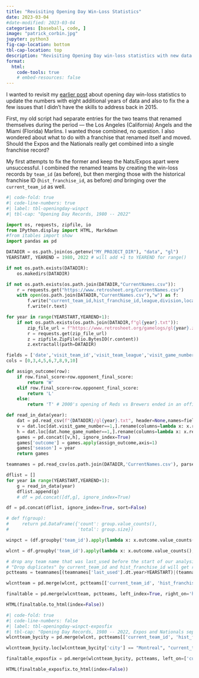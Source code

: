 ```yaml
---
title: "Revisiting Opening Day Win-Loss Statistics"
date: 2023-03-04
#date-modified: 2023-03-04
categories: [baseball, code, ]
image: "patrick_corbin.jpg"
jupyter: python3
fig-cap-location: bottom
tbl-cap-location: top
description: "Revisiting Opening Day win-loss statistics with new data and new methods"
format: 
  html: 
    code-tools: true
    # embed-resources: false
---
```


I wanted to revisit my [earlier post](../../../2015/04/opening-day/index.qmd) about opening day win-loss statistics to update the numbers with eight additional years of data and also to fix the a few issues that I didn't have the skills to address back in 2015.

First, my old script had separate entries for the two teams that renamed themselves during the period --- the Los Angeles (California) Angels and the Miami (Florida) Marlins. I wanted those combined, no question. I also wondered about what to do with a franchise that renamed itself and moved. Should the Expos and the Nationals really get combined into a single franchise record? 

My first attempts to fix the former and keep the Nats/Expos apart were unsuccessful. I combined the renamed teams by creating the win-loss records by `team_id` (as before), but then merging those with the historical franchise ID (`hist_franchise_id`, as before) *and* bringing over the `current_team_id` as well. 

```python
#| code-fold: true
#| code-line-numbers: true
#| label: tbl-openingday-winpct
#| tbl-cap: "Opening Day Records, 1980 -- 2022"

import os, requests, zipfile, io
from IPython.display import HTML, Markdown
#from itables import show
import pandas as pd

DATADIR = os.path.join(os.getenv("MY_PROJECT_DIR"), "data", "gl")
YEARSTART, YEAREND = 1980, 2022 # will add +1 to YEAREND for range()

if not os.path.exists(DATADIR):
    os.makedirs(DATADIR)

if not os.path.exists(os.path.join(DATADIR,"CurrentNames.csv")):
    r = requests.get("https://www.retrosheet.org/CurrentNames.csv")
    with open(os.path.join(DATADIR,"CurrentNames.csv"),"w") as f:
        f.write("current_team_id,hist_franchise_id,league,division,location,nickname,alt_nickname,first_used,last_used,city,state\n")
        f.write(r.text)

for year in range(YEARSTART,YEAREND+1): 
    if not os.path.exists(os.path.join(DATADIR,f"gl{year}.txt")):
        zip_file_url = f"https://www.retrosheet.org/gamelogs/gl{year}.zip"
        r = requests.get(zip_file_url)
        z = zipfile.ZipFile(io.BytesIO(r.content))
        z.extractall(path=DATADIR)

fields = ['date','visit_team_id','visit_team_league','visit_game_number','home_team_id','home_team_league','home_game_number','visit_final_score','home_final_score']
cols = [0,3,4,5,6,7,8,9,10]

def assign_outcome(row):
    if row.final_score>row.opponent_final_score:
        return 'W'
    elif row.final_score<row.opponent_final_score:
        return 'L'
    else:
        return 'T' # 2000's opening of Reds vs Brewers ended in an official tie

def read_in_data(year):
    dat = pd.read_csv(f"{DATADIR}/gl{year}.txt", header=None,names=fields, usecols=cols, parse_dates=['date'])
    v = dat.loc[dat.visit_game_number==1,].rename(columns=lambda x: x.replace('visit_','')).rename(columns=lambda x: x.replace('home_','opponent_'))
    h = dat.loc[dat.home_game_number==1,].rename(columns=lambda x: x.replace('home_','')).rename(columns=lambda x: x.replace('visit_','opponent_'))
    games = pd.concat([v,h], ignore_index=True)
    games['outcome'] = games.apply(assign_outcome,axis=1)
    games['season'] = year
    return games

teamnames = pd.read_csv(os.path.join(DATADIR,'CurrentNames.csv'), parse_dates=['first_used','last_used']) 

dflist = []
for year in range(YEARSTART,YEAREND+1):
    g = read_in_data(year)
    dflist.append(g)
    # df = pd.concat([df,g], ignore_index=True)

df = pd.concat(dflist, ignore_index=True, sort=False)

# def f(group):
#     return pd.DataFrame({'count': group.value_counts(),
#                          'total': group.size})

winpct = (df.groupby('team_id').apply(lambda x: x.outcome.value_counts()/x.outcome.size, include_groups=False).round(3)*100)[:,"W"].sort_values(ascending=False)

wlcnt = df.groupby('team_id').apply(lambda x: x.outcome.value_counts(), include_groups=False).unstack(-1)

# drop any team name that was last_used before the start of our analysis. 
# "Drop duplicates" by current_team_id and hist_franchise_id will get rid of divisional changes (e.g. Pirates moving from NL E to NL C in 1994) and minor name changes (TBA Devil Rays --> Rays; Anaheim Angles --> LA Angels)
pctteams = teamnames[(teamnames['last_used'].dt.year>YEARSTART)|(teamnames['last_used'].isna())].drop_duplicates(subset=['current_team_id','hist_franchise_id'], keep="last") 

wlcntteam = pd.merge(wlcnt, pctteams[['current_team_id', 'hist_franchise_id']], left_index=True, right_on='hist_franchise_id', how="left").groupby(['current_team_id'])[['W','L','T']].sum()

finaltable = pd.merge(wlcntteam, pctteams, left_index=True, right_on='hist_franchise_id', how="left").assign(Team = lambda x: x['location'] + " " + x['nickname'], WnPct = lambda x: 100*round(x['W']/(x['W']+x['L']+x['T']), 3)).rename(columns={'W':'Wins','L':'Losses','T':'Ties', 'WnPct':'Win (%)'})[['Team','Wins','Losses', 'Ties', 'Win (%)']].sort_values("Win (%)", ascending=False)

HTML(finaltable.to_html(index=False))  
```



```python
#| code-fold: true
#| code-line-numbers: false
#| label: tbl-openingday-winpct-exposfix
#| tbl-cap: "Opening Day Records, 1980 -- 2022, Expos and Nationals separated"
wlcntteam_bycity = pd.merge(wlcnt, pctteams[['current_team_id', 'hist_franchise_id', 'city', 'state']], left_index=True, right_on='hist_franchise_id', how="left").groupby(['current_team_id','city'])[['W','L','T']].sum().reset_index()

wlcntteam_bycity.loc[wlcntteam_bycity['city'] == "Montreal", "current_team_id"] = "MON"

finaltable_exposfix = pd.merge(wlcntteam_bycity, pctteams, left_on=['current_team_id','city'], right_on=['hist_franchise_id','city'], how="left").assign(Team = lambda x: x['location'] + " " + x['nickname'], WnPct = lambda x: 100*round(x['W']/(x['W']+x['L']+x['T']), 3)).rename(columns={'W':'Wins','L':'Losses','T':'Ties', 'WnPct':'Win (%)'})[['Team','Wins','Losses','Ties', 'Win (%)']].sort_values("Win (%)", ascending=False)

HTML(finaltable_exposfix.to_html(index=False))  
```
